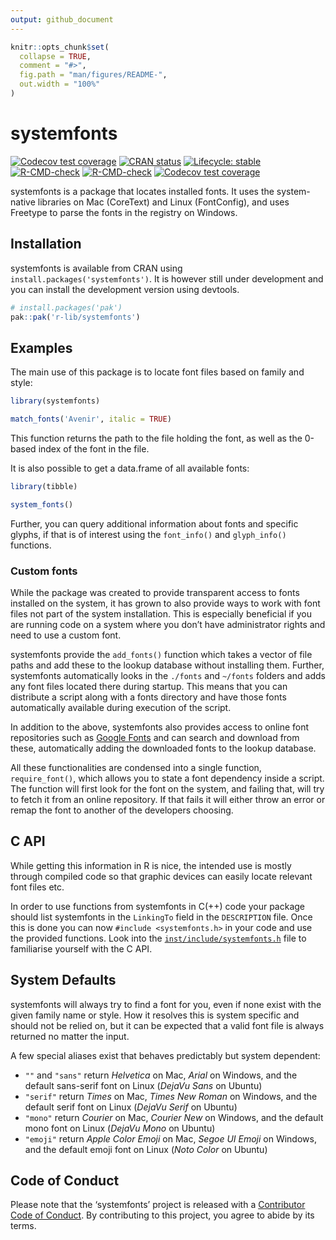 ```yaml
---
output: github_document
---
```


<!-- README.md is generated from README.Rmd. Please edit that file -->

```r
knitr::opts_chunk$set(
  collapse = TRUE,
  comment = "#>",
  fig.path = "man/figures/README-",
  out.width = "100%"
)
```
# systemfonts

<!-- badges: start -->
[![Codecov test coverage](https://codecov.io/gh/r-lib/systemfonts/branch/master/graph/badge.svg)](https://app.codecov.io/gh/r-lib/systemfonts?branch=master)
[![CRAN status](https://www.r-pkg.org/badges/version/systemfonts)](https://cran.r-project.org/package=systemfonts)
[![Lifecycle: stable](https://img.shields.io/badge/lifecycle-stable-brightgreen.svg)](https://lifecycle.r-lib.org/articles/stages.html)
[![R-CMD-check](https://github.com/r-lib/systemfonts/workflows/R-CMD-check/badge.svg)](https://github.com/r-lib/systemfonts/actions)
[![R-CMD-check](https://github.com/r-lib/systemfonts/actions/workflows/R-CMD-check.yaml/badge.svg)](https://github.com/r-lib/systemfonts/actions/workflows/R-CMD-check.yaml)
[![Codecov test coverage](https://codecov.io/gh/r-lib/systemfonts/graph/badge.svg)](https://app.codecov.io/gh/r-lib/systemfonts)
<!-- badges: end -->

systemfonts is a package that locates installed fonts. It uses the system-native libraries on Mac (CoreText) and Linux (FontConfig), and uses Freetype to parse the fonts in the registry on Windows.

## Installation
systemfonts is available from CRAN using `install.packages('systemfonts')`. It
is however still under development and you can install the development version
using devtools.

```r
# install.packages('pak')
pak::pak('r-lib/systemfonts')
```

## Examples
The main use of this package is to locate font files based on family and style:

```r
library(systemfonts)

match_fonts('Avenir', italic = TRUE)
```

This function returns the path to the file holding the font, as well as the
0-based index of the font in the file.

It is also possible to get a data.frame of all available fonts:

```r
library(tibble)
```
```r
system_fonts()
```

Further, you can query additional information about fonts and specific glyphs,
if that is of interest using the `font_info()` and `glyph_info()` functions.

### Custom fonts
While the package was created to provide transparent access to fonts installed
on the system, it has grown to also provide ways to work with font files not
part of the system installation. This is especially beneficial if you are
running code on a system where you don't have administrator rights and need to
use a custom font.

systemfonts provide the `add_fonts()` function which takes a vector of file
paths and add these to the lookup database without installing them. Further,
systemfonts automatically looks in the `./fonts` and `~/fonts` folders and adds
any font files located there during startup. This means that you can distribute
a script along with a fonts directory and have those fonts automatically
available during execution of the script.

In addition to the above, systemfonts also provides access to online font
repositories such as [Google Fonts](https://fonts.google.com) and can search and
download from these, automatically adding the downloaded fonts to the lookup
database.

All these functionalities are condensed into a single function,
`require_font()`, which allows you to state a font dependency inside a script.
The function will first look for the font on the system, and failing that, will
try to fetch it from an online repository. If that fails it will either throw an
error or remap the font to another of the developers choosing.


## C API
While getting this information in R is nice, the intended use is mostly through
compiled code so that graphic devices can easily locate relevant font files etc.

In order to use functions from systemfonts in C(++) code your package should
list systemfonts in the `LinkingTo` field in the `DESCRIPTION` file. Once this
is done you can now `#include <systemfonts.h>` in your code and use the provided
functions. Look into the
[`inst/include/systemfonts.h`](https://github.com/r-lib/systemfonts/blob/master/inst/include/systemfonts.h)
file to familiarise yourself with the C API.

## System Defaults
systemfonts will always try to find a font for you, even if none exist with the
given family name or style. How it resolves this is system specific and should
not be relied on, but it can be expected that a valid font file is always
returned no matter the input.

A few special aliases exist that behaves predictably but system dependent:

- `""` and `"sans"` return *Helvetica* on Mac, *Arial* on Windows, and the
  default sans-serif font on Linux (*DejaVu Sans* on Ubuntu)
- `"serif"` return *Times* on Mac, *Times New Roman* on Windows, and the
  default serif font on Linux (*DejaVu Serif* on Ubuntu)
- `"mono"` return *Courier* on Mac, *Courier New* on Windows, and the
  default mono font on Linux (*DejaVu Mono* on Ubuntu)
- `"emoji"` return *Apple Color Emoji* on Mac, *Segoe UI Emoji* on Windows, and the
  default emoji font on Linux (*Noto Color* on Ubuntu)

## Code of Conduct
Please note that the 'systemfonts' project is released with a
[Contributor Code of Conduct](https://github.com/r-lib/systemfonts/blob/master/CODE_OF_CONDUCT.md).
By contributing to this project, you agree to abide by its terms.
